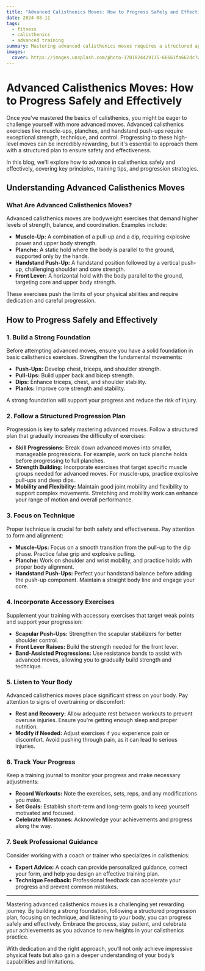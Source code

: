 ```yaml
---
title: "Advanced Calisthenics Moves: How to Progress Safely and Effectively"
date: 2024-08-11
tags:
  - fitness
  - calisthenics
  - advanced training
summary: Mastering advanced calisthenics moves requires a structured approach to progress safely and effectively. Learn how to build strength, technique, and confidence to tackle challenging bodyweight exercises.
images:
  cover: https://images.unsplash.com/photo-1701824429135-66661fa662dc?w=800&auto=format&fit=crop&q=60&ixlib=rb-4.0.3&ixid=M3wxMjA3fDB8MHxzZWFyY2h8N3x8aGFuZHN0YW5kfGVufDB8fDB8fHww
---
```


# Advanced Calisthenics Moves: How to Progress Safely and Effectively

Once you've mastered the basics of calisthenics, you might be eager to challenge yourself with more advanced moves. Advanced calisthenics exercises like muscle-ups, planches, and handstand push-ups require exceptional strength, technique, and control. Progressing to these high-level moves can be incredibly rewarding, but it's essential to approach them with a structured plan to ensure safety and effectiveness.

In this blog, we'll explore how to advance in calisthenics safely and effectively, covering key principles, training tips, and progression strategies.

## Understanding Advanced Calisthenics Moves

### What Are Advanced Calisthenics Moves?

Advanced calisthenics moves are bodyweight exercises that demand higher levels of strength, balance, and coordination. Examples include:

- **Muscle-Up:** A combination of a pull-up and a dip, requiring explosive power and upper body strength.
- **Planche:** A static hold where the body is parallel to the ground, supported only by the hands.
- **Handstand Push-Up:** A handstand position followed by a vertical push-up, challenging shoulder and core strength.
- **Front Lever:** A horizontal hold with the body parallel to the ground, targeting core and upper body strength.

These exercises push the limits of your physical abilities and require dedication and careful progression.

## How to Progress Safely and Effectively

### 1. **Build a Strong Foundation**

Before attempting advanced moves, ensure you have a solid foundation in basic calisthenics exercises. Strengthen the fundamental movements:

- **Push-Ups:** Develop chest, triceps, and shoulder strength.
- **Pull-Ups:** Build upper back and bicep strength.
- **Dips:** Enhance triceps, chest, and shoulder stability.
- **Planks:** Improve core strength and stability.

A strong foundation will support your progress and reduce the risk of injury.

### 2. **Follow a Structured Progression Plan**

Progression is key to safely mastering advanced moves. Follow a structured plan that gradually increases the difficulty of exercises:

- **Skill Progressions:** Break down advanced moves into smaller, manageable progressions. For example, work on tuck planche holds before progressing to full planches.
- **Strength Building:** Incorporate exercises that target specific muscle groups needed for advanced moves. For muscle-ups, practice explosive pull-ups and deep dips.
- **Mobility and Flexibility:** Maintain good joint mobility and flexibility to support complex movements. Stretching and mobility work can enhance your range of motion and overall performance.

### 3. **Focus on Technique**

Proper technique is crucial for both safety and effectiveness. Pay attention to form and alignment:

- **Muscle-Ups:** Focus on a smooth transition from the pull-up to the dip phase. Practice false grip and explosive pulling.
- **Planche:** Work on shoulder and wrist mobility, and practice holds with proper body alignment.
- **Handstand Push-Ups:** Perfect your handstand balance before adding the push-up component. Maintain a straight body line and engage your core.

### 4. **Incorporate Accessory Exercises**

Supplement your training with accessory exercises that target weak points and support your progression:

- **Scapular Push-Ups:** Strengthen the scapular stabilizers for better shoulder control.
- **Front Lever Raises:** Build the strength needed for the front lever.
- **Band-Assisted Progressions:** Use resistance bands to assist with advanced moves, allowing you to gradually build strength and technique.

### 5. **Listen to Your Body**

Advanced calisthenics moves place significant stress on your body. Pay attention to signs of overtraining or discomfort:

- **Rest and Recovery:** Allow adequate rest between workouts to prevent overuse injuries. Ensure you're getting enough sleep and proper nutrition.
- **Modify if Needed:** Adjust exercises if you experience pain or discomfort. Avoid pushing through pain, as it can lead to serious injuries.

### 6. **Track Your Progress**

Keep a training journal to monitor your progress and make necessary adjustments:

- **Record Workouts:** Note the exercises, sets, reps, and any modifications you make.
- **Set Goals:** Establish short-term and long-term goals to keep yourself motivated and focused.
- **Celebrate Milestones:** Acknowledge your achievements and progress along the way.

### 7. **Seek Professional Guidance**

Consider working with a coach or trainer who specializes in calisthenics:

- **Expert Advice:** A coach can provide personalized guidance, correct your form, and help you design an effective training plan.
- **Technique Feedback:** Professional feedback can accelerate your progress and prevent common mistakes.

---

Mastering advanced calisthenics moves is a challenging yet rewarding journey. By building a strong foundation, following a structured progression plan, focusing on technique, and listening to your body, you can progress safely and effectively. Embrace the process, stay patient, and celebrate your achievements as you advance to new heights in your calisthenics practice.

With dedication and the right approach, you’ll not only achieve impressive physical feats but also gain a deeper understanding of your body’s capabilities and limitations.